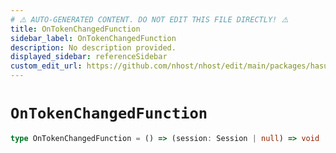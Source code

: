 ```yaml
---
# ⚠️ AUTO-GENERATED CONTENT. DO NOT EDIT THIS FILE DIRECTLY! ⚠️
title: OnTokenChangedFunction
sidebar_label: OnTokenChangedFunction
description: No description provided.
displayed_sidebar: referenceSidebar
custom_edit_url: https://github.com/nhost/nhost/edit/main/packages/hasura-auth-js/src/utils/types.ts#L119
---
```


# `OnTokenChangedFunction`

```ts
type OnTokenChangedFunction = () => (session: Session | null) => void
```
